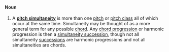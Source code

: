 ====Noun====
#A '''[[pitch simultaneity]]''' is more than one [[pitch]] or [[pitch class]] all of which occur at the same time. Simultaneity may be thought of as a more general term for any possible [[chord]]. Any [[chord progression]] or harmonic progression is then a [[simultaneity succession]], though not all simultaneity [[succession]]s are harmonic progressions and not all simultaneities are chords.